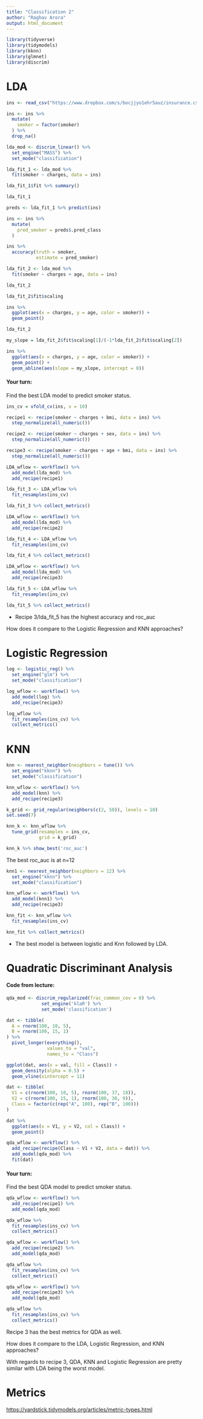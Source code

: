 ```yaml
---
title: "Classification 2"
author: "Raghav Arora"
output: html_document
---
```


```r
library(tidyverse)
library(tidymodels)
library(kknn)
library(glmnet)
library(discrim)
```

# LDA

```r
ins <- read_csv("https://www.dropbox.com/s/bocjjyo1ehr5auz/insurance.csv?dl=1")

ins <- ins %>%
  mutate(
    smoker = factor(smoker)
  ) %>%
  drop_na()
```

```r
lda_mod <- discrim_linear() %>%
  set_engine("MASS") %>%
  set_mode("classification")
```

```r
lda_fit_1 <- lda_mod %>%
  fit(smoker ~ charges, data = ins)

lda_fit_1$fit %>% summary()
```

```r
lda_fit_1 
```

```r
preds <- lda_fit_1 %>% predict(ins)

ins <- ins %>%
  mutate(
    pred_smoker = preds$.pred_class
  )

ins %>%
  accuracy(truth = smoker,
           estimate = pred_smoker)
```

```r
lda_fit_2 <- lda_mod %>%
  fit(smoker ~ charges + age, data = ins)

lda_fit_2
```

```r
lda_fit_2$fit$scaling
```

```r
ins %>%
  ggplot(aes(x = charges, y = age, color = smoker)) +
  geom_point()
```

```r
lda_fit_2

my_slope = lda_fit_2$fit$scaling[1]/(-1*lda_fit_2$fit$scaling[2])
```

```r

ins %>%
  ggplot(aes(x = charges, y = age, color = smoker)) +
  geom_point() +
  geom_abline(aes(slope = my_slope, intercept = 0))
```

#### Your turn:

Find the best LDA model to predict smoker status.

```r
ins_cv = vfold_cv(ins, v = 10)

recipe1 <- recipe(smoker ~ charges + bmi, data = ins) %>% 
  step_normalize(all_numeric())

recipe2 <- recipe(smoker ~ charges + sex, data = ins) %>% 
  step_normalize(all_numeric())

recipe3 <- recipe(smoker ~ charges + age + bmi, data = ins) %>% 
  step_normalize(all_numeric())
```

```r

LDA_wflow <- workflow() %>% 
  add_model(lda_mod) %>% 
  add_recipe(recipe1)

lda_fit_3 <- LDA_wflow %>% 
  fit_resamples(ins_cv)

lda_fit_3 %>% collect_metrics()
```

```r
LDA_wflow <- workflow() %>% 
  add_model(lda_mod) %>% 
  add_recipe(recipe2)

lda_fit_4 <- LDA_wflow %>% 
  fit_resamples(ins_cv)

lda_fit_4 %>% collect_metrics()
```

```r
LDA_wflow <- workflow() %>% 
  add_model(lda_mod) %>% 
  add_recipe(recipe3)

lda_fit_5 <- LDA_wflow %>% 
  fit_resamples(ins_cv)

lda_fit_5 %>% collect_metrics()
```

-   Recipe 3/lda_fit_5 has the highest accuracy and roc_auc

How does it compare to the Logistic Regression and KNN approaches?

# Logistic Regression 

```r
log <- logistic_reg() %>% 
  set_engine("glm") %>% 
  set_mode("classification")

log_wflow <- workflow() %>% 
  add_model(log) %>% 
  add_recipe(recipe3)

log_wflow %>% 
  fit_resamples(ins_cv) %>% 
  collect_metrics()

```

# KNN

```r
knn <- nearest_neighbor(neighbors = tune()) %>% 
  set_engine("kknn") %>% 
  set_mode("classification")

knn_wflow <- workflow() %>% 
  add_model(knn) %>% 
  add_recipe(recipe3)

k_grid <- grid_regular(neighbors(c(2, 50)), levels = 10)
set.seed(7)

knn_k <- knn_wflow %>% 
  tune_grid(resamples = ins_cv,
            grid = k_grid)

knn_k %>% show_best('roc_auc') 
```
The best roc_auc is at n=12

```r
knn1 <- nearest_neighbor(neighbors = 12) %>% 
  set_engine("kknn") %>% 
  set_mode("classification")

knn_wflow <- workflow() %>% 
  add_model(knn1) %>% 
  add_recipe(recipe3)

knn_fit <- knn_wflow %>% 
  fit_resamples(ins_cv)

knn_fit %>% collect_metrics()
```

- The best model is between logistic and Knn followed by LDA.

# Quadratic Discriminant Analysis

#### Code from lecture:

```r
qda_mod <- discrim_regularized(frac_common_cov = 0) %>% 
             set_engine('klaR') %>% 
             set_mode('classification')
```

```r
dat <- tibble(
  A = rnorm(100, 10, 5),
  B = rnorm(100, 15, 1)
) %>%
  pivot_longer(everything(),
               values_to = "val",
               names_to = "Class")

ggplot(dat, aes(x = val, fill = Class)) +
  geom_density(alpha = 0.5) +
  geom_vline(xintercept = 11)
```

```r
dat <- tibble(
  V1 = c(rnorm(100, 10, 5), rnorm(100, 37, 18)),
  V2 = c(rnorm(100, 15, 1), rnorm(100, 30, 9)),
  Class = factor(c(rep("A", 100), rep("B", 100)))
) 

dat %>%
  ggplot(aes(x = V1, y = V2, col = Class)) +
  geom_point()
```

```r
qda_wflow <- workflow() %>%
  add_recipe(recipe(Class ~ V1 + V2, data = dat)) %>%
  add_model(qda_mod) %>%
  fit(dat)

```

#### Your turn:

Find the best QDA model to predict smoker status.

```r
qda_wflow <- workflow() %>%
  add_recipe(recipe1) %>%
  add_model(qda_mod) 

qda_wflow %>% 
  fit_resamples(ins_cv) %>% 
  collect_metrics()  
```

```r
qda_wflow <- workflow() %>%
  add_recipe(recipe2) %>%
  add_model(qda_mod) 

qda_wflow %>% 
  fit_resamples(ins_cv) %>% 
  collect_metrics()  
```

```r
qda_wflow <- workflow() %>%
  add_recipe(recipe3) %>%
  add_model(qda_mod) 

qda_wflow %>% 
  fit_resamples(ins_cv) %>% 
  collect_metrics()  
```
Recipe 3 has the best metrics for QDA as well.

How does it compare to the LDA, Logistic Regression, and KNN approaches?

With regards to recipe 3, QDA, KNN and Logistic Regression are pretty similar with LDA being the worst model. 

# Metrics

<https://yardstick.tidymodels.org/articles/metric-types.html>

